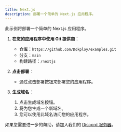 ```yaml
---
title: Next.js
description: 部署一个简单的 Next.js 应用程序。
---
```



此示例将部署一个简单的 Next.js 应用程序。

1. **在您的应用程序中使用 Git 提供商**：
   - 仓库：`https://github.com/Dokploy/examples.git`
   - 分支：`main`
   - 构建路径：`/nextjs`

2. **点击部署**：
   - 通过点击部署按钮来部署您的应用程序。

3. **生成域名**：
   1. 点击生成域名按钮。
   2. 将为您生成一个新域名。
   3. 您可以使用此域名访问您的应用程序。

如果您需要进一步的帮助，请加入我们的 [Discord 服务器](https://discord.com/invite/2tBnJ3jDJc)。

